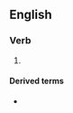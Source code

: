 ==English==

===Verb===
{{head|en|present participle}}

# {{present participle|describe|lang=en|nocat=1}}

====Derived terms====
* {{l|en|self-describing}}